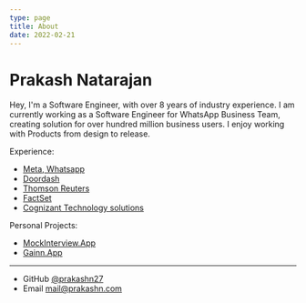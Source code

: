```yaml
---
type: page
title: About
date: 2022-02-21
---
```


# Prakash Natarajan

Hey, I'm a Software Engineer, with over 8 years of industry experience. 
I am currently working as a Software Engineer for WhatsApp Business Team, creating solution for over hundred million business users.
I enjoy working with Products from design to release.

Experience:
- [Meta, Whatsapp](https://facebook.com)
- [Doordash](https://doordash.com)
- [Thomson Reuters](https://thomsonreuters.com)
- [FactSet](https://factset.com)
- [Cognizant Technology solutions](https://www.travelers.com/) 

Personal Projects:
- [MockInterview.App](https://mockinterview.app)
- [Gainn.App](https://gainn.app)

---

- GitHub [@prakashn27](https://github.com/prakashn27)
- Email [mail@prakashn.com](mailto:mail@prakash.com)
